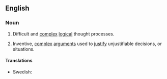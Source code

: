 ==English==
{{was wotd|2016|May|2}}

===Noun===
{{en-plural noun}}

# Difficult and [[complex]] [[logical]] thought processes.
#: {{ux|en|To cope with these '''mental gymnastics''' we apply various ways of simplifying and reducing the information.}}
# {{lb|en|pejorative|sarcastic}} Inventive, [[complex]] [[arguments]] used to [[justify]] unjustifiable decisions, or situations.
#: {{ux|en|People often perform '''mental gymnastics''' in order to blame anyone but themselves.}}

====Translations====
{{trans-top|difficult and complex logical thought processes}}
* Swedish: {{t|sv|hjärngymnastik}}
{{trans-mid}}
{{trans-bottom}}
